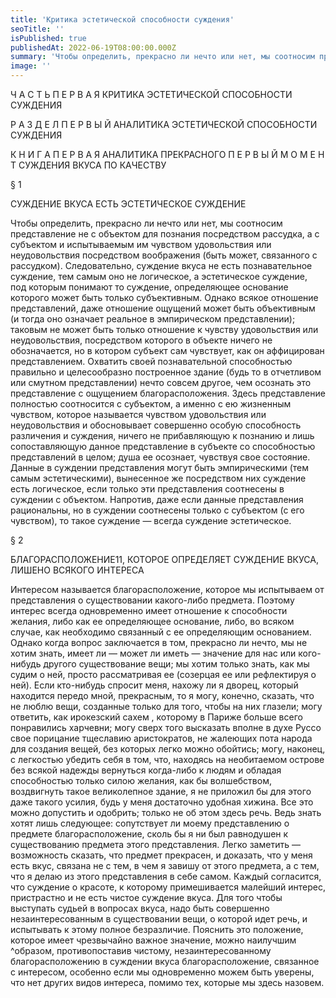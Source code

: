 ```yaml
---
title: 'Критика эстетической способности суждения'
seoTitle: ''
isPublished: true
publishedAt: 2022-06-19T08:00:00.000Z
summary: 'Чтобы определить, прекрасно ли нечто или нет, мы соотносим представление не с объектом для познания посредством рассудка, а с субъектом и испытываемым им чувством удовольствия или неудовольствия посредством воображения (быть может, связанного с рассудком).'
image: ''
---
```


Ч А С Т Ь П Е Р В А Я
КРИТИКА ЭСТЕТИЧЕСКОЙ
СПОСОБНОСТИ СУЖДЕНИЯ

Р А З Д Е Л П Е Р В Ы Й
АНАЛИТИКА ЭСТЕТИЧЕСКОЙ
СПОСОБНОСТИ СУЖДЕНИЯ

К Н И Г А П Е Р В А Я
АНАЛИТИКА ПРЕКРАСНОГО
П Е Р В Ы Й М О М Е Н Т
СУЖДЕНИЯ ВКУСА ПО КАЧЕСТВУ

§ 1

СУЖДЕНИЕ ВКУСА
ЕСТЬ ЭСТЕТИЧЕСКОЕ СУЖДЕНИЕ

Чтобы определить, прекрасно
ли нечто или нет, мы соотносим представление не с объектом для познания посредством рассудка, а с субъектом
и испытываемым им чувством удовольствия или неудовольствия посредством воображения (быть может, связанного
с рассудком). Следовательно, суждение вкуса не есть познавательное суждение, тем самым оно не логическое, а
эстетическое суждение, под которым понимают то суждение, определяющее основание которого может быть только
субъективным. Однако всякое отношение представлений, даже отношение ощущений может быть объективным (и тогда
оно означает реальное в эмпирическом представлении); таковым не может быть только отношение к чувству удовольствия или неудовольствия, посредством которого в объекте
ничего не обозначается, но в котором субъект сам чувствует,
как он аффицирован представлением.
Охватить своей познавательной способностью правильно
и целесообразно построенное здание (будь то в отчетливом
или смутном представлении) нечто совсем другое, чем
осознать это представление с ощущением благорасположения. Здесь представление полностью соотносится с субъектом, а именно с ею жизненным чувством, которое
называется чувством удовольствия или неудовольствия и
обосновывает совершенно особую способность различения
и суждения, ничего не прибавляющую к познанию и лишь
сопоставляющую данное представление в субъекте со способностью представлений в целом; душа ее осознает, чувствуя свое состояние. Данные в суждении представления
могут быть эмпирическими (тем самым эстетическими),
вынесенное же посредством них суждение есть логическое,
если только эти представления соотнесены в суждении с
объектом. Напротив, даже если данные представления рациональны, но в суждении соотнесены только с субъектом
(с его чувством), то такое суждение — всегда суждение
эстетическое.

§ 2

БЛАГОРАСПОЛОЖЕНИЕ11,
КОТОРОЕ ОПРЕДЕЛЯЕТ СУЖДЕНИЕ ВКУСА,
ЛИШЕНО ВСЯКОГО ИНТЕРЕСА

Интересом называется благорасположение, которое мы
испытываем от представления о существовании какого-либо
предмета. Поэтому интерес всегда одновременно имеет отношение к способности желания, либо как ее определяющее основание, либо, во всяком случае, как необходимо связанный
с ее определяющим основанием. Однако когда вопрос заключается в том, прекрасно ли нечто, мы не хотим знать, имеет
ли — может ли иметь — значение для нас или кого-нибудь
другого существование вещи; мы хотим только знать, как мы
судим о ней, просто рассматривая ее (созерцая ее или рефлектируя о ней).
Если кто-нибудь спросит меня, нахожу ли я дворец, который находится передо мной, прекрасным, то я могу,
конечно, сказать, что не люблю вещи, созданные только для
того, чтобы на них глазели; могу ответить, как ирокезский сахем , которому в Париже больше всего понравились харчевни; могу сверх того высказать вполне в духе Руссо свое порицание тщеславию аристократов, не жалеющих пота народа
для создания вещей, без которых легко можно обойтись; могу,
наконец, с легкостью убедить себя в том, что, находясь на необитаемом острове без всякой надежды вернуться когда-либо
к людям и обладая способностью только силою желания, как
бы волшебством, воздвигнуть такое великолепное здание, я
не приложил бы для этого даже такого усилия, будь у меня
достаточно удобная хижина. Все это можно допустить и одобрить; только не об этом здесь речь. Ведь знать хотят лишь следующее: сопутствует ли моему представлению о предмете
благорасположение, сколь бы я ни был равнодушен к существованию предмета этого представления. Легко заметить —
возможность сказать, что предмет прекрасен, и доказать, что
у меня есть вкус, связана не с тем, в чем я завишу от этого
предмета, а с тем, что я делаю из этого представления в себе
самом. Каждый согласится, что суждение о красоте, к которому примешивается малейший интерес, пристрастно и не
есть чистое суждение вкуса. Для того чтобы выступать судьей
в вопросах вкуса, надо быть совершенно незаинтересованным
в существовании вещи, о которой идет речь, и испытывать к
этому полное безразличие.
Пояснить это положение, которое имеет чрезвычайно
важное значение, можно наилучшим ^образом, противопоставив чистому, незаинтересованному благорасположению
в суждении вкуса благорасположение, связанное с интересом, особенно если мы одновременно можем быть уверены, что нет других видов интереса, помимо тех, которые
мы здесь назовем.
